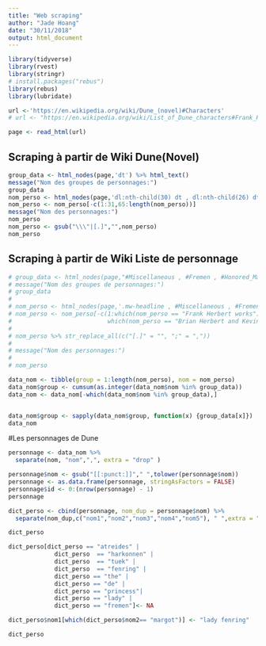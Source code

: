 ```yaml
---
title: "Web scraping"
author: "Jade Hoang"
date: "30/11/2018"
output: html_document
---
```


```r
library(tidyverse)
library(rvest)
library(stringr) 
# install.packages("rebus")
library(rebus)
library(lubridate)
```

```r
url <-'https://en.wikipedia.org/wiki/Dune_(novel)#Characters'
# url <- "https://en.wikipedia.org/wiki/List_of_Dune_characters#Frank_Herbert_works"

page <- read_html(url)
```

## Scraping à partir de Wiki Dune(Novel)
```r
group_data <- html_nodes(page,'dt') %>% html_text()
message("Nom des groupes de personnages:")
group_data
nom_perso <- html_nodes(page,'dl:nth-child(30) dt , dl:nth-child(26) dt , dl:nth-child(24) dt , h2+ dl dt , dl:nth-child(28) dt , li') %>% html_text()
nom_perso <- nom_perso[-c(1:31,65:length(nom_perso))]
message("Nom des personnages:")
nom_perso
nom_perso <- gsub("\\\"|[.]","",nom_perso)
nom_perso
```

## Scraping à partir de Wiki Liste de personnage
```r
# group_data <- html_nodes(page,"#Miscellaneous , #Fremen , #Honored_Matres , #Spacing_Guild , #Bene_Tleilax , #Bene_Gesserit , #House_Harkonnen , #House_Atreides") %>% html_text()
# message("Nom des groupes de personnages:")
# group_data
# 
# nom_perso <- html_nodes(page,'.mw-headline , #Miscellaneous , #Fremen , #Honored_Matres , #Spacing_Guild , #Bene_Tleilax , #Bene_Gesserit , #Imperial_House_Corrino , #House_Harkonnen ,#House_Atreides , li') %>% html_text()
# nom_perso <- nom_perso[-c(1:which(nom_perso == "Frank Herbert works"),
#                           which(nom_perso == "Brian Herbert and Kevin J. Anderson works"):length(nom_perso))]
# 
# nom_perso %>% str_replace_all(c("[.]" = "", ";" = ","))
# 
# message("Nom des personnages:")
# 
# nom_perso

```

```r
data_nom <- tibble(group = 1:length(nom_perso), nom = nom_perso)
data_nom$group <- cumsum(as.integer(data_nom$nom %in% group_data))
data_nom <- data_nom[-which(data_nom$nom %in% group_data),]


data_nom$group <- sapply(data_nom$group, function(x) {group_data[x]})
data_nom

```

#Les personnages de Dune
```r
personnage <- data_nom %>%
  separate(nom, "nom",",", extra = "drop" )

personnage$nom <- gsub("[[:punct:]]"," ",tolower(personnage$nom))
personnage <- as.data.frame(personnage, stringAsFactors = FALSE)
personnage$id <- 0:(nrow(personnage) - 1)
personnage
```

```r
dict_perso <- cbind(personnage, nom_dup = personnage$nom) %>%
  separate(nom_dup,c("nom1","nom2","nom3","nom4","nom5"), " ",extra = "drop")

dict_perso
```

```r
dict_perso[dict_perso == "atreides" | 
             dict_perso  == "harkonnen" |
             dict_perso  == "tuek" |
             dict_perso  == "fenring" |
             dict_perso == "the" | 
             dict_perso == "de" |
             dict_perso == "princess"|
             dict_perso == "lady" |
             dict_perso == "fremen"]<- NA

dict_perso$nom1[which(dict_perso$nom2== "margot")] <- "lady fenring"

dict_perso
```




